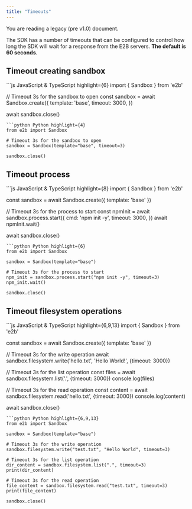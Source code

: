 ```yaml
---
title: "Timeouts"
---
```


<Callout icon="circle-exclamation" color="#ff8800" iconType="regular">You are reading a legacy (pre v1.0) document.</Callout>


The SDK has a number of timeouts that can be configured to control how long the SDK will wait for a response from the E2B servers. **The default is 60 seconds.**

## Timeout creating sandbox
<CodeGroup>
```js JavaScript & TypeScript highlight={6}
import { Sandbox } from 'e2b'

// Timeout 3s for the sandbox to open
const sandbox = await Sandbox.create({
  template: 'base',
  timeout: 3000,
})

await sandbox.close()
```
```python Python highlight={4}
from e2b import Sandbox

# Timeout 3s for the sandbox to open
sandbox = Sandbox(template="base", timeout=3)

sandbox.close()
```
</CodeGroup>

## Timeout process
<CodeGroup>
```js JavaScript & TypeScript highlight={8}
import { Sandbox } from 'e2b'

const sandbox = await Sandbox.create({ template: 'base' })

// Timeout 3s for the process to start
const npmInit = await sandbox.process.start({
  cmd: 'npm init -y',
  timeout: 3000,
})
await npmInit.wait()

await sandbox.close()
```
```python Python highlight={6}
from e2b import Sandbox

sandbox = Sandbox(template="base")

# Timeout 3s for the process to start
npm_init = sandbox.process.start("npm init -y", timeout=3)
npm_init.wait()

sandbox.close()
```
</CodeGroup>

## Timeout filesystem operations
<CodeGroup>
```js JavaScript & TypeScript highlight={6,9,13}
import { Sandbox } from 'e2b'

const sandbox = await Sandbox.create({ template: 'base' })

// Timeout 3s for the write operation
await sandbox.filesystem.write('hello.txt', 'Hello World!', {timeout: 3000})

// Timeout 3s for the list operation
const files = await sandbox.filesystem.list('.', {timeout: 3000})
console.log(files)

// Timeout 3s for the read operation
const content = await sandbox.filesystem.read('hello.txt', {timeout: 3000})
console.log(content)

await sandbox.close()
```
```python Python highlight={6,9,13}
from e2b import Sandbox

sandbox = Sandbox(template="base")

# Timeout 3s for the write operation
sandbox.filesystem.write("test.txt", "Hello World", timeout=3)

# Timeout 3s for the list operation
dir_content = sandbox.filesystem.list(".", timeout=3)
print(dir_content)

# Timeout 3s for the read operation
file_content = sandbox.filesystem.read("test.txt", timeout=3)
print(file_content)

sandbox.close()
```
</CodeGroup>